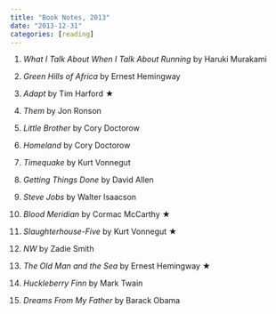 ```yaml
---
title: "Book Notes, 2013"
date: "2013-12-31"
categories: [reading]
---
```


1. _What I Talk About When I Talk About Running_ by Haruki Murakami

2. _Green Hills of Africa_ by Ernest Hemingway

3. _Adapt_ by Tim Harford ★

4. _Them_ by Jon Ronson

5. _Little Brother_ by Cory Doctorow

6. _Homeland_ by Cory Doctorow

7. _Timequake_ by Kurt Vonnegut

8. _Getting Things Done_ by David Allen

9. _Steve Jobs_ by Walter Isaacson

10. _Blood Meridian_ by Cormac McCarthy ★

11. _Slaughterhouse-Five_ by Kurt Vonnegut ★

12. _NW_ by Zadie Smith

13. _The Old Man and the Sea_ by Ernest Hemingway ★

14. _Huckleberry Finn_ by Mark Twain

15. _Dreams From My Father_ by Barack Obama
